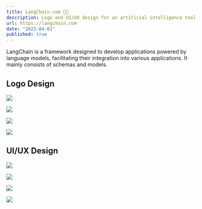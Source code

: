 ```yaml
---
title: LangChain.com 🦜🔗
description: Logo and UI/UX design for an artificial intelligence tool
url: https://langchain.com
date: "2023-04-01"
published: true
---
```


LangChain is a framework designed to develop applications powered by language models, facilitating their integration into various applications. It mainly consists of schemas and models.

## Logo Design

![](/langchain-logo-1.webp)

![](/langchain-logo-2.webp)

![](/langchain-logo-3.webp)

![](/langchain-logo-4.webp)

## UI/UX Design

![](/langchain-ui-1.png)

![](/langchain-ui-2.png)

![](/langchain-ui-3.png)

![](/langchain-ui-4.png)
